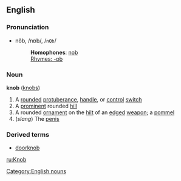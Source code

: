 ==English==
===Pronunciation===
*nŏb, /nɒb/, /<tt>nQb</tt>/
*:'''Homophones''': [[nob]]
*:[[Rhymes:English:-ɒb|Rhymes: -ɒb]]

===Noun===
'''knob''' ([[knobs]])

#A [[round]]ed [[protuberance]], [[handle]], or [[control]] [[switch]]
#A [[prominent]] rounded [[hill]]
#A rounded [[ornament]] on the [[hilt]] of an [[edge]]d [[weapon]]; a [[pommel]]
#(''slang'') The [[penis]]

===Derived terms===
*[[doorknob]]
[[Category:English nouns]]

[[ru:Knob]]